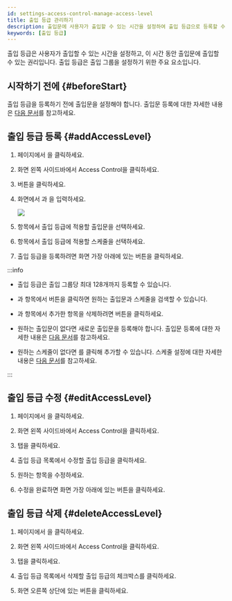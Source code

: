 ```yaml
---
id: settings-access-control-manage-access-level
title: 출입 등급 관리하기
description: 출입문에 사용자가 출입할 수 있는 시간을 설정하여 출입 등급으로 등록할 수 있습니다.
keywords: [출입 등급]
---
```


출입 등급은 사용자가 출입할 수 있는 시간을 설정하고, 이 시간 동안 출입문에 출입할 수 있는 권리입니다. 출입 등급은 출입 그룹을 설정하기 위한 주요 요소입니다.

## 시작하기 전에 {#beforeStart}

출입 등급을 등록하기 전에 출입문을 설정해야 합니다. 출입문 등록에 대한 자세한 내용은 [다음 문서](settings-door-add)를 참고하세요.

## 출입 등급 등록 {#addAccessLevel}

1. <Cmd sid='shell.header.launcher' /> 페이지에서 <Cmd sid='shell.header.setting' />을 클릭하세요.

1. 화면 왼쪽 사이드바에서 <Cmd>Access Control</Cmd>을 클릭하세요.

1. <Cmd sid='button.func.addAccessLevel' product='2' /> 버튼을 클릭하세요.

1. <Cmd sid='accessGroup.addNewAccessLevel' product='2' /> 화면에서 <Cmd sid='common.name' product='2' />과 <Cmd sid='common.description' product='2' />을 입력하세요.

    <Image src='/img/biostarx-settings-add-access-level.png' />

1. <Cmd sid='common.door' product='2' /> 항목에서 출입 등급에 적용할 출입문을 선택하세요.

1. <Cmd sid='common.schedule' product='2' /> 항목에서 출입 등급에 적용할 스케줄을 선택하세요.

1. 출입 등급을 등록하려면 화면 가장 아래에 있는 <Cmd sid='button.apply' product='2' /> 버튼을 클릭하세요.

:::info

* 출입 등급은 출입 그룹당 최대 128개까지 등록할 수 있습니다.

* <Cmd sid='common.door' product='2' />과 <Cmd sid='common.schedule' product='2' /> 항목에서 <IcSearch /> 버튼을 클릭하면 원하는 출입문과 스케줄을 검색할 수 있습니다.

* <Cmd sid='common.door' product='2' />과 <Cmd sid='common.schedule' product='2' /> 항목에서 추가한 항목을 삭제하려면 <IcTrash2 /> 버튼을 클릭하세요.

* 원하는 출입문이 없다면 새로운 출입문을 등록해야 합니다. 출입문 등록에 대한 자세한 내용은 [다음 문서](settings-door-add)를 참고하세요.

* 원하는 스케줄이 없다면 <Cmd sid='button.plusAddSchedule' product='2' />를 클릭해 추가할 수 있습니다. 스케줄 설정에 대한 자세한 내용은 [다음 문서](settings-schedule)를 참고하세요.

:::


## 출입 등급 수정 {#editAccessLevel}

1. <Cmd sid='shell.header.launcher' /> 페이지에서 <Cmd sid='shell.header.setting' />을 클릭하세요.

1. 화면 왼쪽 사이드바에서 <Cmd>Access Control</Cmd>을 클릭하세요.

1. <Cmd sid='access_control.tab.access_level' product='2' /> 탭을 클릭하세요.

1. 출입 등급 목록에서 수정할 출입 등급을 클릭하세요.

1. 원하는 항목을 수정하세요.

1. 수정을 완료하면 화면 가장 아래에 있는 <Cmd sid='button.apply' product='2' /> 버튼을 클릭하세요.


## 출입 등급 삭제 {#deleteAccessLevel}

1. <Cmd sid='shell.header.launcher' /> 페이지에서 <Cmd sid='shell.header.setting' />을 클릭하세요.

1. 화면 왼쪽 사이드바에서 <Cmd>Access Control</Cmd>을 클릭하세요.

1. <Cmd sid='access_control.tab.access_level' product='2' /> 탭을 클릭하세요.

1. 출입 등급 목록에서 삭제할 출입 등급의 체크박스를 클릭하세요.

1. 화면 오른쪽 상단에 있는 <Cmd sid='button.deleteAccessLevel' product='2' /> 버튼을 클릭하세요.